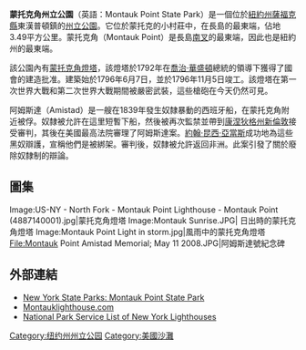 {{Infobox park|name=蒙托克角州立公園|photo=Montauk Point Lighthouse.jpg|photo_width=|photo_caption=蒙托克角州立公園的日出|type=州立公園|location=2000 Montauk Highway <br/>Montauk, New York<ref name=NYSP_GettingThere>{{cite web |url=http://parks.ny.gov/parks/61/getting-there.aspx |title=Montauk Point State Park - Getting There |publisher=NYS Office of Parks, Recreation & Historic Preservation |accessdate=August 6, 2015 |archive-date=2019-12-31 |archive-url=https://web.archive.org/web/20191231011545/https://parks.ny.gov/parks/61/getting-there.aspx |dead-url=no }}</ref>|nearest_city=[[蒙托克|蒙托克]]|area={{convert|862|acre|km2}}<ref name=RIoG_PS>{{cite book |title=2014 New York State Statistical Yearbook |url=http://www.rockinst.org/nys_statistics/2014/2014_Yearbook_Section_O.pdf |publisher=The Nelson A. Rockefeller Institute of Government |year=2014 |chapter=Section O: Environmental Conservation and Recreation, Table O-9 |page=673 |accessdate=March 6, 2016 |archive-url=https://web.archive.org/web/20150916082616/http://www.rockinst.org/nys_statistics/2014/2014_Yearbook_Section_O.pdf |archive-date=September 16, 2015 |url-status=dead }}</ref>|created=<!--{{Start date|yyyy}}-->|operator=[[New_York_State_Office_of_Parks,_Recreation_and_Historic_Preservation|New York State Office of Parks, Recreation and Historic Preservation]]|visitation_num=816,970|visitation_year=2014|visitation_ref=<ref name=NYSP_attendance>{{cite web |url=https://data.ny.gov/Recreation/State-Park-Annual-Attendance-Figures-by-Facility-B/8f3n-xj78 |title=State Park Annual Attendance Figures by Facility: Beginning 2003 |website=Data.ny.gov |accessdate=August 6, 2015 |archive-date=2015-05-28 |archive-url=https://web.archive.org/web/20150528074214/https://data.ny.gov/Recreation/State-Park-Annual-Attendance-Figures-by-Facility-B/8f3n-xj78 |dead-url=yes }}</ref>|open=All year|camp_sites=|other_info=|website=[http://parks.ny.gov/parks/61/details.aspx Montauk Point State Park]}}
'''蒙托克角州立公園'''（英語：Montauk Point State Park）是一個位於[[纽约州|紐約州]][[蘇福克縣_(紐約州)|薩福克縣]]東漢普頓鎮的[[州立公园|州立公園]]。它位於蒙托克的小村莊中，在長島的最東端，佔地3.49平方公里。蒙托克角（Montauk Point）是長島[[南叉半島|南叉]]的最東端，因此也是紐約州的最東端。

該公園內有[[蒙托克角燈塔|蒙托克角燈塔]]，該燈塔於1792年在[[乔治·华盛顿|喬治·華盛頓]]總統的領導下獲得了國會的建造批准。建築始於1796年6月7日，並於1796年11月5日竣工。該燈塔在第一次世界大戰和第二次世界大戰期間被嚴密武裝，這些槍砲在今天仍然可見。

阿姆斯達（Amistad）是一艘在1839年發生奴隸暴動的西班牙船，在蒙托克角附近被俘。奴隸被允許在這里短暫下船，然後被再次監禁並帶到[[康乃狄克州|康涅狄格州]][[新倫敦縣_(康涅狄格州)|新倫敦]]接受審判，其後在美國最高法院審理了阿姆斯達案。[[约翰·昆西·亚当斯|約翰·昆西·亞當斯]]成功地為這些黑奴辯護，宣稱他們是被綁架。審判後，奴隸被允許返回非洲。此案引發了關於廢除奴隸制的辯論。
==圖集==
<gallery mode=packed heights=150>
Image:US-NY - North Fork - Montauk Point Lighthouse - Montauk Point (4887140001).jpg|蒙托克角燈塔
Image:Montauk Sunrise.JPG| 日出時的蒙托克角燈塔
Image:Montauk Point Light in storm.jpg|風雨中的蒙托克角燈塔
File:Montauk Point Amistad Memorial; May 11 2008.JPG|阿姆斯達號紀念碑
</gallery>
==外部連結==
* [http://parks.ny.gov/parks/61/details.aspx New York State Parks: Montauk Point State Park] {{Wayback|url=http://parks.ny.gov/parks/61/details.aspx |date=20210316020532 }}
* [http://www.montauklighthouse.com/ Montauklighthouse.com] {{Wayback|url=http://www.montauklighthouse.com/ |date=20210227190445 }}
* [http://www.cr.nps.gov/maritime/light/montauk.htm National Park Service List of New York Lighthouses] {{Wayback|url=http://www.cr.nps.gov/maritime/light/montauk.htm |date=20140415214653 }}
<references />

[[Category:纽约州州立公园|Category:纽约州州立公园]]
[[Category:美國沙灘|Category:美國沙灘]]